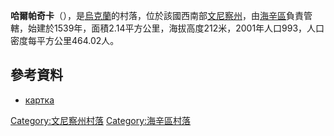 {{coord|48|44|29|N|29|12|49|E|scale:30000|display=title}}

'''哈爾帕奇卡'''（{{lang-uk|Харпачка}}），是[[烏克蘭|烏克蘭]]的村落，位於該國西南部[[文尼察州|文尼察州]]，由[[海辛區|海辛區]]負責管轄，始建於1539年，面積2.14平方公里，海拔高度212米，2001年人口993，人口密度每平方公里464.02人。

==參考資料==
*[http://gska2.rada.gov.ua/pls/z7502/A005?rdat1=13.05.2010&rf7571=1690 картка]{{dead link|date=2017年12月 |bot=InternetArchiveBot |fix-attempted=yes }}

[[Category:文尼察州村落|Category:文尼察州村落]]
[[Category:海辛區村落|Category:海辛區村落]]


{{Vinnytsia-geo-stub}}